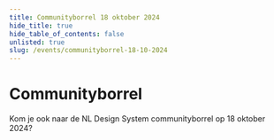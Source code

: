 ```yaml
---
title: Communityborrel 18 oktober 2024
hide_title: true
hide_table_of_contents: false
unlisted: true
slug: /events/communityborrel-18-10-2024
---
```



# Communityborrel

Kom je ook naar de NL Design System communityborrel op 18 oktober 2024?

<NewsletterSignUp
  listId="w6sbgdln0j"
  emailFieldId="oYQvVF1C4s"
  firstNameFieldId="AFUcmITRwf"
  thanksPage="https://nldesignsystem.nl/community/communityborrel-18-10-2024/bedankt"
  laPostaId="iyihtuzpiq"
  submitText="Ik ben erbij!"
/>
